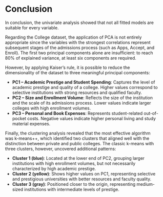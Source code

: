# Conclusion
In conclusion, the univariate analysis showed that not all fitted models are suitable for every variable.

Regarding the College dataset, the application of PCA is not entirely appropriate since the variables with the strongest correlations represent subsequent stages of the admissions process (such as Apps, Accept, and Enroll). The first two principal components alone are insufficient: to reach 80% of explained variance, at least six components are required.

However, by applying Kaiser’s rule, it is possible to reduce the dimensionality of the dataset to three meaningful principal components:

* **PC1 – Academic Prestige and Student Spending**: Captures the level of academic prestige and quality of a college. Higher values correspond to selective institutions with strong resources and qualified faculty.
* **PC2 – Size and Enrollment Volume**: Reflects the size of the institution and the scale of its admissions process. Lower values indicate larger colleges with high enrollment volumes.
* **PC3 – Personal and Book Expenses**: Represents student-related out-of-pocket costs. Negative values indicate higher personal living and study material expenses.

Finally, the clustering analysis revealed that the most effective algorithm was k-means++, which identified two clusters that aligned well with the distinction between private and public colleges. The classic k-means with three clusters, however, uncovered additional patterns:

* **Cluster 1 (blue)**: Located at the lower end of PC2, grouping larger institutions with high enrollment volumes, but not necessarily characterized by high academic prestige.
* **Cluster 2 (yellow)**: Shows higher values on PC1, representing selective and prestigious universities with better resources and faculty quality.
* **Cluster 3 (gray)**: Positioned closer to the origin, representing medium-sized institutions with intermediate levels of prestige.